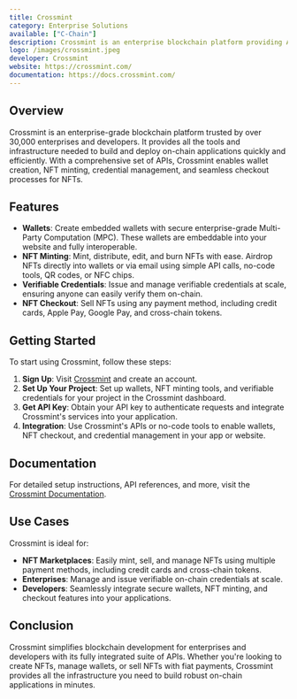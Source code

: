 ```yaml
---
title: Crossmint
category: Enterprise Solutions
available: ["C-Chain"]
description: Crossmint is an enterprise blockchain platform providing APIs for seamless on-chain applications, supporting wallets, NFT minting, verifiable credentials, and NFT checkout with multiple payment methods.
logo: /images/crossmint.jpeg
developer: Crossmint
website: https://crossmint.com/
documentation: https://docs.crossmint.com/
---
```


## Overview

Crossmint is an enterprise-grade blockchain platform trusted by over 30,000 enterprises and developers. It provides all the tools and infrastructure needed to build and deploy on-chain applications quickly and efficiently. With a comprehensive set of APIs, Crossmint enables wallet creation, NFT minting, credential management, and seamless checkout processes for NFTs.

## Features

- **Wallets**: Create embedded wallets with secure enterprise-grade Multi-Party Computation (MPC). These wallets are embeddable into your website and fully interoperable.
- **NFT Minting**: Mint, distribute, edit, and burn NFTs with ease. Airdrop NFTs directly into wallets or via email using simple API calls, no-code tools, QR codes, or NFC chips.
- **Verifiable Credentials**: Issue and manage verifiable credentials at scale, ensuring anyone can easily verify them on-chain.
- **NFT Checkout**: Sell NFTs using any payment method, including credit cards, Apple Pay, Google Pay, and cross-chain tokens.

## Getting Started

To start using Crossmint, follow these steps:

1. **Sign Up**: Visit [Crossmint](https://crossmint.com/) and create an account.
2. **Set Up Your Project**: Set up wallets, NFT minting tools, and verifiable credentials for your project in the Crossmint dashboard.
3. **Get API Key**: Obtain your API key to authenticate requests and integrate Crossmint's services into your application.
4. **Integration**: Use Crossmint's APIs or no-code tools to enable wallets, NFT checkout, and credential management in your app or website.

## Documentation

For detailed setup instructions, API references, and more, visit the [Crossmint Documentation](https://docs.crossmint.com/).

## Use Cases

Crossmint is ideal for:

- **NFT Marketplaces**: Easily mint, sell, and manage NFTs using multiple payment methods, including credit cards and cross-chain tokens.
- **Enterprises**: Manage and issue verifiable on-chain credentials at scale.
- **Developers**: Seamlessly integrate secure wallets, NFT minting, and checkout features into your applications.

## Conclusion

Crossmint simplifies blockchain development for enterprises and developers with its fully integrated suite of APIs. Whether you're looking to create NFTs, manage wallets, or sell NFTs with fiat payments, Crossmint provides all the infrastructure you need to build robust on-chain applications in minutes.